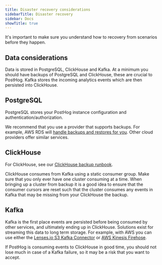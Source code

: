 ```yaml
---
title: Disaster recovery considerations
sidebarTitle: Disaster recovery
sidebar: Docs
showTitle: true
---
```


It's important to make sure you understand how to recovery from scenarios before
they happen.

## Data considerations

Data is stored in PostgreSQL, ClickHouse and Kafka. At a minimum you should have
backups of PostgreSQL and ClickHouse, these are crucial to PostHog. Kafka stores
the incoming analytics events which are then persisted into ClickHouse.

## PostgreSQL

PostgreSQL stores your PostHog instance configuration and authentication/authorization.

We recommend that you use a provider that supports backups. For
example, AWS RDS will [handle backups and restores for you](https://aws.amazon.com/rds/features/backup/).
Other cloud providers offer similar services.

## ClickHouse

For ClickHouse, see our [ClickHouse backup runbook](/docs/runbook/services/clickhouse/backup).

ClickHouse consumes from Kafka using a static consumer group. Make sure that you
only ever have one cluster consuming at a time. When bringing up a cluster from backup
it is a good idea to ensure that the consumer cursors are reset such that the cluster
consumes any events in Kafka that may be missing from your ClickHouse the backup.

## Kafka

Kafka is the first place events are persisted before being consumed by other services,
and ultimately ending up in ClickHouse. Solutions exist for streaming this data to
long term storage. For example, with AWS you can use either the
[Lenses.io S3 Kafka Connector](https://aws.amazon.com/blogs/big-data/back-up-and-restore-kafka-topic-data-using-amazon-msk-connect/)
or [AWS Kinesis Firehose](https://aws.amazon.com/blogs/architecture/amazon-msk-backup-for-archival-replay-or-analytics/).

If PostHog is consuming events to ClickHouse in good time, you should not lose much
in case of a Kafka failure, so it may be a risk that you want to accept.

